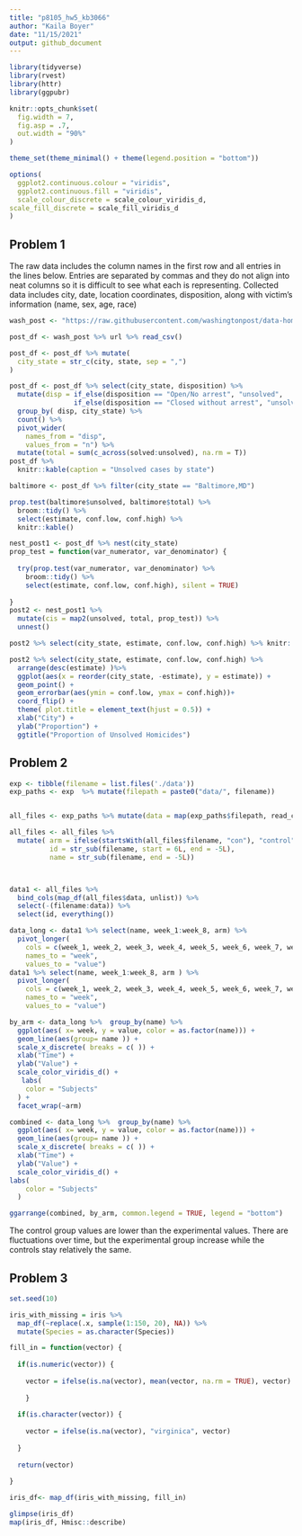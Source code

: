 ```yaml
---
title: "p8105_hw5_kb3066"
author: "Kaila Boyer"
date: "11/15/2021"
output: github_document
---
```


```r

library(tidyverse)
library(rvest)
library(httr)
library(ggpubr)

knitr::opts_chunk$set(
  fig.width = 7,
  fig.asp = .7,
  out.width = "90%"
)

theme_set(theme_minimal() + theme(legend.position = "bottom"))

options(
  ggplot2.continuous.colour = "viridis",
  ggplot2.continuous.fill = "viridis",
  scale_colour_discrete = scale_colour_viridis_d,
scale_fill_discrete = scale_fill_viridis_d
)
```

## Problem 1 

The raw data includes the column names in the first row and all entries in the lines below. Entries are separated by commas and they do not align into neat columns so it is difficult to see what each is representing. Collected data includes city, date, location coordinates, disposition, along with victim's information (name, sex, age, race)
```r
wash_post <- "https://raw.githubusercontent.com/washingtonpost/data-homicides/master/homicide-data.csv"

post_df <- wash_post %>% url %>% read_csv()

post_df <- post_df %>% mutate(
  city_state = str_c(city, state, sep = ",")
)

post_df <- post_df %>% select(city_state, disposition) %>% 
  mutate(disp = if_else(disposition == "Open/No arrest", "unsolved", 
                if_else(disposition == "Closed without arrest", "unsolved", "solved"))) %>% 
  group_by( disp, city_state) %>% 
  count() %>% 
  pivot_wider( 
    names_from = "disp", 
    values_from = "n") %>% 
  mutate(total = sum(c_across(solved:unsolved), na.rm = T)) 
post_df %>% 
  knitr::kable(caption = "Unsolved cases by state")
```

```r
baltimore <- post_df %>% filter(city_state == "Baltimore,MD") 

prop.test(baltimore$unsolved, baltimore$total) %>% 
  broom::tidy() %>% 
  select(estimate, conf.low, conf.high) %>% 
  knitr::kable()
```

```r
nest_post1 <- post_df %>% nest(city_state)
prop_test = function(var_numerator, var_denominator) {
  
  try(prop.test(var_numerator, var_denominator) %>% 
    broom::tidy() %>% 
    select(estimate, conf.low, conf.high), silent = TRUE)
  
} 
post2 <- nest_post1 %>% 
  mutate(cis = map2(unsolved, total, prop_test)) %>% 
  unnest()  

post2 %>% select(city_state, estimate, conf.low, conf.high) %>% knitr::kable()

post2 %>% select(city_state, estimate, conf.low, conf.high) %>%
  arrange(desc(estimate) )%>% 
  ggplot(aes(x = reorder(city_state, -estimate), y = estimate)) + 
  geom_point() +
  geom_errorbar(aes(ymin = conf.low, ymax = conf.high))+
  coord_flip() +
  theme( plot.title = element_text(hjust = 0.5)) + 
  xlab("City") + 
  ylab("Proportion") +
  ggtitle("Proportion of Unsolved Homicides") 
```


## Problem 2 
```r

exp <- tibble(filename = list.files('./data')) 
exp_paths <- exp  %>% mutate(filepath = paste0("data/", filename))


all_files <- exp_paths %>% mutate(data = map(exp_paths$filepath, read_csv)) 

all_files <- all_files %>% 
  mutate( arm = ifelse(startsWith(all_files$filename, "con"), "control", "experimental"), 
          id = str_sub(filename, start = 6L, end = -5L), 
          name = str_sub(filename, end = -5L))  



data1 <- all_files %>% 
  bind_cols(map_df(all_files$data, unlist)) %>% 
  select(-(filename:data)) %>% 
  select(id, everything())

data_long <- data1 %>% select(name, week_1:week_8, arm) %>% 
  pivot_longer(
    cols = c(week_1, week_2, week_3, week_4, week_5, week_6, week_7, week_8), 
    names_to = "week", 
    values_to = "value")
data1 %>% select(name, week_1:week_8, arm ) %>% 
  pivot_longer(
    cols = c(week_1, week_2, week_3, week_4, week_5, week_6, week_7, week_8), 
    names_to = "week", 
    values_to = "value")

by_arm <- data_long %>%  group_by(name) %>%  
  ggplot(aes( x= week, y = value, color = as.factor(name))) + 
  geom_line(aes(group= name )) + 
  scale_x_discrete( breaks = c( )) + 
  xlab("Time") + 
  ylab("Value") + 
  scale_color_viridis_d() + 
   labs(
    color = "Subjects"
  ) + 
  facet_wrap(~arm)

combined <- data_long %>%  group_by(name) %>%  
  ggplot(aes( x= week, y = value, color = as.factor(name))) + 
  geom_line(aes(group= name )) + 
  scale_x_discrete( breaks = c( )) + 
  xlab("Time") + 
  ylab("Value") + 
  scale_color_viridis_d() + 
labs(
    color = "Subjects"
  ) 

ggarrange(combined, by_arm, common.legend = TRUE, legend = "bottom")
```
The control group values are lower than the experimental values. There are fluctuations over time, but the experimental group increase while the controls stay relatively the same. 

## Problem 3 
```r
set.seed(10)

iris_with_missing = iris %>% 
  map_df(~replace(.x, sample(1:150, 20), NA)) %>%
  mutate(Species = as.character(Species))

fill_in = function(vector) {
  
  if(is.numeric(vector)) {
    
    vector = ifelse(is.na(vector), mean(vector, na.rm = TRUE), vector)
    
    }
  
  if(is.character(vector)) {
    
    vector = ifelse(is.na(vector), "virginica", vector)
    
  }
  
  return(vector)
  
}

iris_df<- map_df(iris_with_missing, fill_in) 

glimpse(iris_df)
map(iris_df, Hmisc::describe)
```


